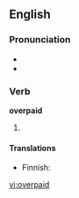 ==English==

===Pronunciation===
* {{IPA|/'ovəɻpeɪd/}}
* {{rhymes|eɪd}}

===Verb===
'''overpaid'''

# {{past of| to [[overpay]]}}

====Translations====
{{trans-top|past of 'to overpay'}}
* Finnish: {{t|fi|ylipalkattu}}
{{trans-mid}}
{{trans-bottom}}

[[vi:overpaid]]